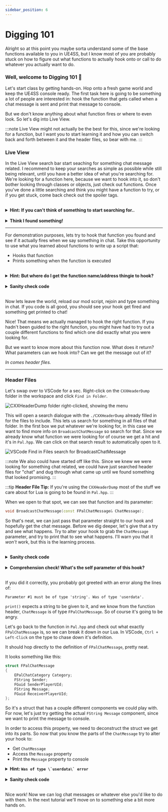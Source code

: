 ```yaml
---
sidebar_position: 6
---
```


# Digging 101

Alright so at this point you maybe sorta understand some of the base functions available to you in UE4SS, but I know most of you are probably stuck on how to figure out what functions to actually hook onto or call to do whatever you actually want to do. 

### Well, welcome to Digging 101 📖

Let's start class by getting hands-on. Hop onto a fresh game world and keep the UE4SS console ready. The first task here is going to be something a lot of people are interested in: hook the function that gets called when a chat message is sent and print that message to console. 

But we don't know anything about what function fires or where to even look. So let's dig into Live View. 

:::note
Live View might not actually be the best for this, since we're looking for a function, but I want you to start learning it and how you can switch back and forth between it and the header files, so bear with me.
:::

### Live View

In the Live View search bar start seaching for something chat message related. I recommend to keep your searches as simple as possible while still being relevant, until you have a better idea of what you're searching for. We're looking for a function here, because we want to hook into it, so don't bother looking through classes or objects, just check out functions. Once you've done a little searching and think you might have a function to try, or if you get stuck, come back check out the spoiler tags.

<br/>
<details>
<summary><b>Hint: If you can't think of something to start searching for..</b></summary>
<blockquote>Try starting with just "chat" and see what you can find on that. We want to keep it simple after all.</blockquote>
</details>
<br/>
<details>
<summary><b>Think I found something!</b></summary>
<blockquote>Alright! So if you searched for something along the lines of "chat" you probably wound up with some functions to sift through. Hopefully one of the functions you picked up on was `BroadcastChatMessage`. If you did, great job! If you didn't, I'm going to make your life a bit easier for the sake of the tutorial, and ask you to hone in on that one in particular.</blockquote>
</details>

---

For demonstration purposes, lets try to hook that function you found and see if it actually fires when we say something in chat. Take this opportunity to use what you learned about functions to write up a script that:
- Hooks that function
- Prints something when the function is executed



<br/>
<details>
<summary><b>Hint: But where do I get the function name/address thingie to hook?</b></summary>
<blockquote>The function name for the hook is the full function path that you see in Live View, <code>/Script/Pal.PalGameStateInGame:BroadcastChatMessage</code>.</blockquote>
</details>
<br/>
<details>
<summary><b>Sanity check code</b></summary>

```lua
-- if you did something along these lines, you're good
-- Technically you can wrap this in the SAP hook, but since it's a /Script/, we don't need to do that
RegisterHook("/Script/Pal.PalGameStateInGame:BroadcastChatMessage", function()
    print("enter chat fired")
end)
```

</details>
<br/> 


Now lets leave the world, reload our mod script, rejoin and type something in chat. If you code is all good, you should see your hook get fired and something get printed to chat! 

Nice! That means we actually managed to hook the right function. If you hadn't been guided to the right function, you might have had to try out a couple different functions to find which one did exactly what you were looking for.

But we want to know more about this function now. What does it return? What parameters can we hook into? Can we get the message out of it?

_In comes header files._ 

---
### Header Files

Let's swap over to VSCode for a sec. Right-click on the `CXXHeaderDump` folder in the workspace and click `Find in Folder`. 

![CXXHeaderDump folder right-clicked, showing the menu](./assets/vs_code_cxxfolder.png)

This will open a search dialogue with the `./CXXHeaderDump` already filled in for the files to include. This lets us search for something in all files of that folder. In the first box we put whatever we're looking for, in this case we want to find more info on `BroadcastChatMessage` so search for that. Since we already know what function we were looking for of course we get a hit and it's in `Pal.hpp`. We can click on that search result to automatically open to it. 

![VSCode Find in Files search for BroadcastChatMessage](./assets/vs_code_fif.png)

:::note
We also could have started off like this. Since we knew we were looking for something chat related, we could have just searched header files for "chat" and dug through what came up until we found something that looked promising.
:::

:::tip
**Header File Tip:**
If you're using the `CXXHeaderDump` most of the stuff we care about for Lua is going to be found in `Pal.hpp`.
:::

When we open to that spot, we can see that function and its parameter:
```hpp
void BroadcastChatMessage(const FPalChatMessage& ChatMessage);
``` 
So that's neat, we can just pass that parameter straight to our hook and hopefully get the chat message. Before we dig deeper, let's give that a try and see what happens. Try to alter your hook to grab the `ChatMessage` parameter, and try to print that to see what happens. I'll warn you that it _won't_ work, but this is the learning process.

<br/>
<details>
<summary><b>Sanity check code</b></summary>

```lua
-- I expect you'll come up with something like this
RegisterHook("/Script/Pal.PalGameStateInGame:BroadcastChatMessage", function(self, ChatMessage)
    print(ChatMessage:get())
end)
```

</details>
<br/> 


<details>
<summary><b>Comprehension check! What's the self parameter of this hook?</b></summary>

>The self parameter is the UObject `PalGameStateInGame`

</details>
<br/> 



If you did it correctly, you probably got greeted with an error along the lines of:  
```
Parameter #1 must be of type 'string'. Was of type 'userdata'.
```

`print()` expects a string to be given to it, and we know from the function header, `ChatMessage` is of type `FPalChatMessage`. So of course it's going to be angry. 

Let's go back to the function in `Pal.hpp` and check out what exactly `FPalChatMessage` is, so we can break it down in our Lua. In VSCode, `Ctrl + Left-Click` on the type to chase down it's definition. 

It should hop directly to the definition of `FPalChatMessage`, pretty neat. 

It looks something like this:
```hpp
struct FPalChatMessage
{
    EPalChatCategory Category;
    FString Sender;
    FGuid SenderPlayerUId;
    FString Message;
    FGuid ReceiverPlayerUId;
}; 
```

So it's a struct that has a couple different components we could play with. For now, let's just try getting the actual `FString Message` component, since we want to print the message to console. 

In order to access this property, we need to deconstruct the struct we get into its parts. So now that you know the parts of the `ChatMessage` try to alter your hook to:
- Get `ChatMessage`
- Access the `Message` property
- Print the `Message` property to console

<details>
<summary><b>Hint: <code>Was of type \`userdata\` error</code></b></summary>

>Take note of what type this is returning and remember what I told you before...UE never returns you simple strings. Take a look at the [UE4SS docs](https://docs.ue4ss.com/dev/lua-api.html) and see if you can find any useful methods for the `Message` type.

</details>

<br/>
<details>
<summary><b>Sanity check code</b></summary>

```lua
-- Something like this should do the trick
RegisterHook("/Script/Pal.PalGameStateInGame:BroadcastChatMessage", function(self, ChatMessage)
    local chat_message = ChatMessage:get()
    local message = chat_message.Message:ToString() -- Take note of the :ToString()! FString is not the same as a string!
    print(message)
end)
```

</details>
<br/> 


Nice work! Now we can log chat messages or whatever else you'd like to do with them. In the next tutorial we'll move on to something else a bit more hands on.  
<br/>